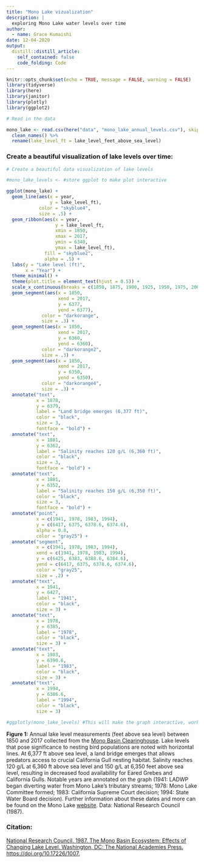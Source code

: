 ```yaml
---
title: "Mono Lake vizualization"
description: |
  exploring Mono Lake water levels over time
author:
  - name: Grace Kumaishi
date: 12-04-2020
output:
  distill::distill_article:
    self_contained: false
    code_folding: Code
---
```


```r
knitr::opts_chunk$set(echo = TRUE, message = FALSE, warning = FALSE)
library(tidyverse)
library(here)
library(janitor)
library(plotly)
library(ggplot2)
```

```r
# Read in the data

mono_lake <- read.csv(here("data", "mono_lake_annual_levels.csv"), skip = 5) %>% 
  clean_names() %>% 
  rename(lake_level_ft = lake_level_feet_above_sea_level)
```

### Create a beautiful visualization of lake levels over time: 
```r
# Create a beautiful data visualization of lake levels 

#mono_lake_levels <- #store ggplot to make plot interactive

ggplot(mono_lake) +
  geom_line(aes(x = year, 
                y = lake_level_ft), 
            color = "skyblue4", 
            size = .5) +
  geom_ribbon(aes(x = year, 
                  y = lake_level_ft, 
                  xmin = 1850, 
                  xmax = 2017, 
                  ymin = 6340, 
                  ymax = lake_level_ft), 
              fill = "skyblue2", 
              alpha = .5) +
  labs(y = "Lake level (ft)",
       x = "Year") +
  theme_minimal() +
  theme(plot.title = element_text(hjust = 0.5)) +
  scale_x_continuous(breaks = c(1850, 1875, 1900, 1925, 1950, 1975, 2000)) +
  geom_segment(aes(x = 1850,
                   xend = 2017,
                   y = 6377,
                   yend = 6377), 
             color = "darkorange", 
             size = .3) +
  geom_segment(aes(x = 1850,
                   xend = 2017,
                   y = 6360,
                   yend = 6360), 
             color = "darkorange2", 
             size = .3) +
  geom_segment(aes(x = 1850,
                   xend = 2017,
                   y = 6350,
                   yend = 6350), 
             color = "darkorange4", 
             size = .3) +
  annotate("text", 
           x = 1878, 
           y = 6379, 
           label = "Land bridge emerges (6,377 ft)", 
           color = "black", 
           size = 3, 
           fontface = "bold") +
  annotate("text", 
           x = 1881, 
           y = 6362, 
           label = "Salinity reaches 120 g/L (6,360 ft)", 
           color = "black", 
           size = 3, 
           fontface = "bold") +
  annotate("text", 
           x = 1881, 
           y = 6352, 
           label = "Salinity reaches 150 g/L (6,350 ft)", 
           color = "black", 
           size = 3, 
           fontface = "bold") +
  annotate("point", 
           x = c(1941, 1978, 1983, 1994),
           y = c(6417, 6375, 6378.6, 6374.6),
           alpha = 0.8,
           color = "gray25") +
  annotate("segment",
           x = c(1941, 1978, 1983, 1994),
           xend = c(1941, 1978, 1983, 1994),
           y = c(6425, 6383, 6388.6, 6384.6),
           yend = c(6417, 6375, 6378.6, 6374.6),
           color = "gray25",
           size = .2) +
  annotate("text",
           x = 1941,
           y = 6427,
           label = "1941",
           color = "black",
           size = 3) +
  annotate("text",
           x = 1978,
           y = 6385,
           label = "1978",
           color = "black",
           size = 3) +
  annotate("text",
           x = 1983,
           y = 6390.6,
           label = "1983",
           color = "black",
           size = 3) +
  annotate("text",
           x = 1994,
           y = 6386.6,
           label = "1994",
           color = "black",
           size = 3) 

#ggplotly(mono_lake_levels) #This will make the graph interactive, works in knitted doc!! 
```

**Figure 1:** Annual lake level measurements (feet above sea level) between 1850 and 2017 collected from the [Mono Basin Clearinghouse](https://www.monobasinresearch.org/). Lake levels that pose significance to nesting bird populations are noted with horizontal lines. At 6,377 ft above sea level, a land bridge emerges that allows predators access to crucial California Gull nesting habitat. Salinity reaches 120 g/L at 6,360 ft above sea level and 150 g/L at 6,350 feet above sea level, resulting in decreased food availability for Eared Grebes and California Gulls. Notable years are annotated on the graph (1941: LADWP began diverting water from Mono Lake's tributary streams; 1978: Mono Lake Committee formed; 1983: California Supreme Court decision; 1994: State Water Board decision). Further information about these dates and more can be found on the Mono Lake [website](https://www.monolake.org/learn/aboutmonolake/savingmonolake/#water-diversions-almost-destroyed-mono-lake).  Data: National Research Council (1987).

### Citation:
[National Research Council. 1987. The Mono Basin Ecosystem: Effects of Changing Lake Level. Washington, DC: The National Academies Press. https://doi.org/10.17226/1007.](https://www.nap.edu/catalog/1007/the-mono-basin-ecosystem-effects-of-changing-lake-level)
